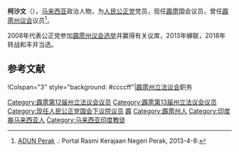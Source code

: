 {{noteTA
|G1=melayu
}}
{{Infobox Officeholder
|honorific-prefix = [[马来西亚封衔|尊敬的]]
|name             = 柯沙文
|original_name    = Kesavan a/l Subramaniam
|honorific-suffix = [[国会议员|国会议员]]
|image            = 
|image_wide       = 
|caption          = 

|constituency_MP  = {{pc|和丰}}
|parliament       = 马来西亚国会下议院
|term_start       = {{pmd|14a}}
|term_end         = 
|predecessor      = [[再也古玛|再也古玛]]（[[马来西亚社会主义党|社会主义党]]）
|successor        = 
|majority         = 5,607（2018）

|constituency_AM2 = {{zyx|半港}}
|assembly2        = 霹雳州立法议会
|term_start2      = {{pmd|12a}}
|term_end2        = {{pmd|13b}}
|predecessor2     = D.拉祖（[[国阵|国阵]][[国大党|国大党]]）
|successor2       = [[凯鲁丁|凯鲁丁]]（[[国阵|国阵]][[巫统|巫统]]）
|majority2        = 1,721（2008）<br>1,240（2013）

|sex              = 男
|birth_date       = 
|birth_place      = {{Perak}}[[安顺_(霹雳)|安顺]]
|death_date       = 
|death_place      =
|othername        = 
|nationality      = {{MYS}}
|party            = {{希盟}}<br>{{公正党}}
|otherparty       = 
|spouse           = 
|children         = 
|religion         = [[兴都教|兴都教]]
|occupation       = 政治人物
|profession       = 
|alma_mater       = 
}}

'''柯沙文'''（{{lang-ms|Kesavan a/l Subramaniam}}），[[马来西亚|马来西亚]]政治人物，为[[人民公正党|人民公正党]]党员，现任[[霹雳州|霹雳]]{{pc|和丰}}国会议员，曾任[[霹雳州立法议会|霹雳州议会]]{{zyx|半港}}议员<ref>[http://www.perak.gov.my/index.php/kerajaan-negeri/adun-perak ADUN Perak] {{webarchive|url=https://web.archive.org/web/20130122011957/http://www.perak.gov.my/index.php/kerajaan-negeri/adun-perak |date=2013-01-22 }}.: Portal Rasmi Kerajaan Negeri Perak, 2013-4-8:</ref>。

2008年代表公正党参加[[2008年马来西亚大选|霹雳州议会选举]]并赢得有关议席，2013年蝉联，2018年转战和丰并当选。

==参考文献==
{{reflist}}

{{start box}}
!Colspan="3" style="background: #ccccff"|[[霹雳州立法议会|霹雳州立法议会]]职务
{{S-before|<!--待补充-->}}
{{S-title|{{zyx|半港}}议员|2008-2018}}
{{S-inc}}
{{end box}}
{{马来西亚人物小作品}}
{{DEFAULTSORT: Subramaniam, Kesavan}}
[[Category:霹雳第12届州立法议会议员|Category:霹雳第12届州立法议会议员]]
[[Category:霹雳第13届州立法议会议员|Category:霹雳第13届州立法议会议员]]
[[Category:现任人民公正党国会下议院议员|Category:现任人民公正党国会下议院议员]]
[[Category:马来西亚第14届国会议员|霹]]
[[Category:霹雳州人|Category:霹雳州人]]
[[Category:印度裔马来西亚人|Category:印度裔马来西亚人]]
[[Category:马来西亚印度教徒|Category:马来西亚印度教徒]]